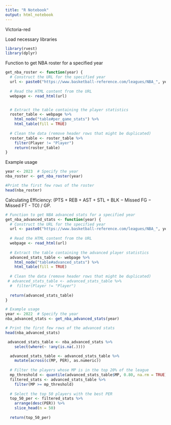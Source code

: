 ```yaml
---
title: "R Notebook"
output: html_notebook
---
```


Victoria-red

Load necessary libraries
```r
library(rvest)
library(dplyr)
```

Function to get NBA roster for a specified year
```r
get_nba_roster <- function(year) {
  # Construct the URL for the specified year
  url <- paste0("https://www.basketball-reference.com/leagues/NBA_", year, "_per_game.html")
  
  # Read the HTML content from the URL
  webpage <- read_html(url)


  # Extract the table containing the player statistics
  roster_table <- webpage %>%
    html_node("table#per_game_stats") %>%
    html_table(fill = TRUE)
  
  # Clean the data (remove header rows that might be duplicated)
  roster_table <- roster_table %>%
    filter(Player != "Player")
    return(roster_table)
}
```

Example usage
```r
year <- 2023  # Specify the year
nba_roster <- get_nba_roster(year)

#Print the first few rows of the roster
head(nba_roster)

```



Calculating Efficiency: (PTS + REB + AST + STL + BLK − Missed FG − Missed FT - TO) / GP.

```r

# Function to get NBA advanced stats for a specified year
get_nba_advanced_stats <- function(year) {
  # Construct the URL for the specified year
  url <- paste0("https://www.basketball-reference.com/leagues/NBA_", year, "_advanced.html")
  
  # Read the HTML content from the URL
  webpage <- read_html(url)
  
  # Extract the table containing the advanced player statistics
  advanced_stats_table <- webpage %>%
    html_node("table#advanced_stats") %>%
    html_table(fill = TRUE)
  
  # Clean the data (remove header rows that might be duplicated)
 # advanced_stats_table <- advanced_stats_table %>%
  #  filter(Player != "Player")
  
  return(advanced_stats_table)
}

# Example usage
year <- 2022  # Specify the year
nba_advanced_stats <- get_nba_advanced_stats(year)

# Print the first few rows of the advanced stats
head(nba_advanced_stats)


```
```r
 advanced_stats_table <- nba_advanced_stats %>%
    select(where(~ !any(is.na(.))))

  advanced_stats_table <- advanced_stats_table %>%
    mutate(across(c(MP, PER), as.numeric))
  
  # Filter the players whose MP is in the top 20% of the league
  mp_threshold <- quantile(advanced_stats_table$MP, 0.80, na.rm = TRUE)
  filtered_stats <- advanced_stats_table %>%
    filter(MP >= mp_threshold)
  
  # Select the top 50 players with the best PER
  top_50_per <- filtered_stats %>%
    arrange(desc(PER)) %>%
    slice_head(n = 50)
  
  return(top_50_per)
  
  ```

